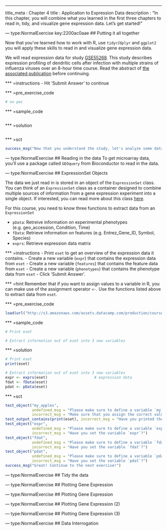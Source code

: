 --- 
title_meta  : Chapter 4
title       : Application to Expression Data
description : "In this chapter, you will combine what you learned in the first three chapters to read in, tidy, and visualize gene expression data. Let's get started!"

--- type:NormalExercise key:2200ac0aae
## Putting it all together

Now that you've learned how to work with R, use `tidyr`/`dplyr` and `ggplot2` you will apply these skills to read in and visualize gene expression data.

We will read expression data for study [GSE55268](http://www.ncbi.nlm.nih.gov/geo/query/acc.cgi?acc=GSE55278). This study describes expression profiling of dendritic cells after infection with multiple strains of influenza viruses over an 8-hour time course. Read the abstract of [the associated publication](http://www.ncbi.nlm.nih.gov/pubmed/26223639) before continuing.

*** =instructions
- Hit 'Submit Answer' to continue

*** =pre_exercise_code
```r
# no pec
```

*** =sample_code
```r
```

*** =solution
```r
```

*** =sct
```r
success_msg("Now that you understand the study, let's analyze some data!")
```

--- type:NormalExercise 
## Reading in the data
To get microarray data, you'll use a package called `GEOquery` from Bioconductor to read in the data.

--- type:NormalExercise 
## ExpressionSet Objects

The data we just read in is stored in an object of the `ExpressionSet` class.  You can think of an `ExpressionSet` class as a container designed to combine multiple sources of information from a gene expression experiment into a single object. If interested, you can read more about this class [here](https://www.bioconductor.org/packages/devel/bioc/vignettes/Biobase/inst/doc/ExpressionSetIntroduction.pdf).

For this course, you need to know three functions to extract data from an `ExpressionSet`

- `pData`: Retreive information on experimental phenotypes (e.g. geo\_accession, Condition, Time)
- `fData`: Retrieve information on features (e.g. Entrez\_Gene\_ID, Symbol, Species)
- `exprs`: Retrieve expression data matrix

*** =instructions
- Print `eset` to get an overview of the expression data it contains.
- Create a new variable (`expr`) that contains the expression data from `eset`
- Create a new variable (`features`) that contains the feature data from `eset`
- Create a new variable (`phenotypes`) that contains the phenotype data from `eset`
- Click 'Submit Answer'.

*** =hint
Remember that if you want to assign values to a variable in R, you can make use of the assignment operator `<-`. Use the functions listed above to extract data from `eset`.

*** =pre_exercise_code
```r
load(url("http://s3.amazonaws.com/assets.datacamp.com/production/course_1843/datasets/eset.RData"))
```

*** =sample_code
```r
# Print eset

# Extract information out of eset into 3 new variables

```

*** =solution
```r
# Print eset
print(eset)

# Extract information out of eset into 3 new variables
expr <- exprs(eset)                     # expression data
fdat <- fData(eset)
pdat <- pData(eset)
```

*** =sct
```r
test_object("my_apples", 
            undefined_msg = "Please make sure to define a variable `my_apples`.",
            incorrect_msg = "Make sure that you assign the correct value to `my_apples`.")
test_output_contains(print(eset), incorrect_msg = "Have you printed the `expr` variable?")
test_object("expr",
            undefined_msg = "Please make sure to define a variable `expr`.",
            incorrect_msg = "Have you set the variable `expr`?")
test_object("fdat",
            undefined_msg = "Please make sure to define a variable `fdat`.",
            incorrect_msg = "Have you set the variable `fdat`?")
test_object("pdat",
            undefined_msg = "Please make sure to define a variable `pdat`.",            
            incorrect_msg = "Have you set the variable `pdat`?")
success_msg("Great! Continue to the next exercise!")
```


--- type:NormalExercise 
## Tidy the data

--- type:NormalExercise 
## Plotting Gene Expression


--- type:NormalExercise 
## Plotting Gene Expression 

--- type:NormalExercise 
## Plotting Gene Expression (2)

--- type:NormalExercise 
## Plotting Gene Expression (3)

--- type:NormalExercise 
## Data Interrogation


